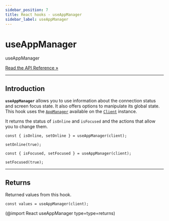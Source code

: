 ```yaml
---
sidebar_position: 7
title: React hooks - useAppManager
sidebar_label: useAppManager
---
```


# useAppManager

<div class="api-link">
  <div class="api-link-title">useAppManager</div>
  <div class="api-link-sub-title">

[Read the API Reference »](/api/React/Hook/useAppManager.mdx)

  </div>
</div>

---

## Introduction

**`useAppManager`** allows you to use information about the connection status and screen focus state. It also offers
options to manipulate its global state. This hook uses the [`AppManager`](/documentation/02-core/managers.mdx) available
on the [`Client`](/documentation/02-core/client.mdx) instance.

It returns the status of `isOnline` and `isFocused` and the actions that allow you to change them.

```tsx
const { isOnline, setOnline } = useAppManager(client);

setOnline(true);
```

```tsx
const { isFocused, setFocused } = useAppManager(client);

setFocused(true);
```

---

## Returns

Returned values from this hook.

```tsx
const values = useAppManager(client);
```

(@import React useAppManager type=type=returns)
